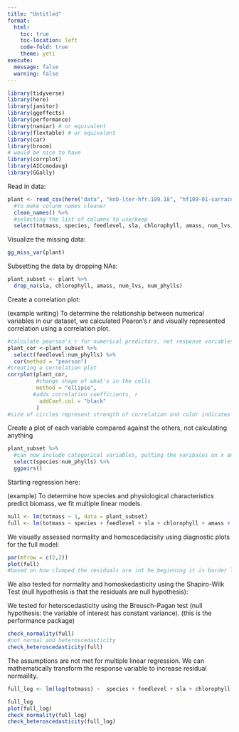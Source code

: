 ```yaml
---
title: "Untitled"
format: 
  html: 
    toc: true
    toc-location: left
    code-fold: true
    theme: yeti
execute: 
  message: false
  warning: false
---
```


```r
library(tidyverse)
library(here)
library(janitor)
library(ggeffects)
library(performance)
library(naniar) # or equivalent
library(flextable) # or equivalent
library(car)
library(broom)
# would be nice to have
library(corrplot)
library(AICcmodavg)
library(GGally)
```

Read in data:

```r
plant <- read_csv(here("data", "knb-lter-hfr.109.18", "hf109-01-sarracenia.csv")) %>% 
  #to make colunm names cleaner
  clean_names() %>% 
  #selecting the list of columns to use/keep
  select(totmass, species, feedlevel, sla, chlorophyll, amass, num_lvs, num_phylls)

```

Visualize the missing data:
```r
gg_miss_var(plant)

```

Subsetting the data by dropping NAs:

```r
plant_subset <- plant %>% 
  drop_na(sla, chlorophyll, amass, num_lvs, num_phylls)
```

Create a correlation plot:

(example writing) To determine the relationship between numerical variables in our dataset, we calculated Pearon's r and visually represented correlation using a correlation plot.

```r
#calculate pearson's r for numerical predictors, not response variables and not categorical variables
plant_cor <-plant_subset %>% 
  select(feedlevel:num_phylls) %>% 
  cor(method = "pearson")
#creating a correlation plot
corrplot(plant_cor,
         #change shape of what's in the cells
         method = "ellipse",
        #adds correlation coefficients, r
          addCoef.col = "black"
         )
#size of circles represent strength of correlation and color indicates the direction of the correlation between the two variables, or in the case of ellipse which was they point is the direction  

```

Create a plot of each variable compared against the others, not calculating anything

```r
plant_subset %>% 
  #can now include categorical variables, putting the varibales on x and y axis
  select(species:num_phylls) %>% 
  ggpairs()

```

Starting regression here:

(example) To determine how species and physiological characteristics predict biomass, we fit multiple linear models. 

```r
null <- lm(totmass ~ 1, data = plant_subset)
full <- lm(totmass ~ species + feedlevel + sla + chlorophyll + amass + num_lvs + num_phylls, data = plant_subset)
```

We visually assessed normality and homoscedacisity using diagnostic plots for the full model:

```r
par(mfrow = c(2,2))
plot(full)
#based on how clumped the residuals are int he beginning it is border line for homoscedasticity, moreso heterscedastic
```

We also tested for normality and homoskedasticity using the Shapiro-Wilk Test (null hypothesis is that the residuals are null hypothesis):

We tested for heterscedasticity using the Breusch-Pagan test (null hypothesis: the variable of interest has constant variance). (this is the performance package)

```r
check_normality(full)
#not normal and heteroscedasticity
check_heteroscedasticity(full)
```

The assumptions are not met for multiple linear regression. We can mathematically transform the response variable to increase residual normaility.

```r
full_log <- lm(log(totmass) ~  species + feedlevel + sla + chlorophyll + amass + num_lvs + num_phylls, data = plant_subset)

full_log
plot(full_log)
check_normality(full_log)
check_heteroscedasticity(full_log)
```

